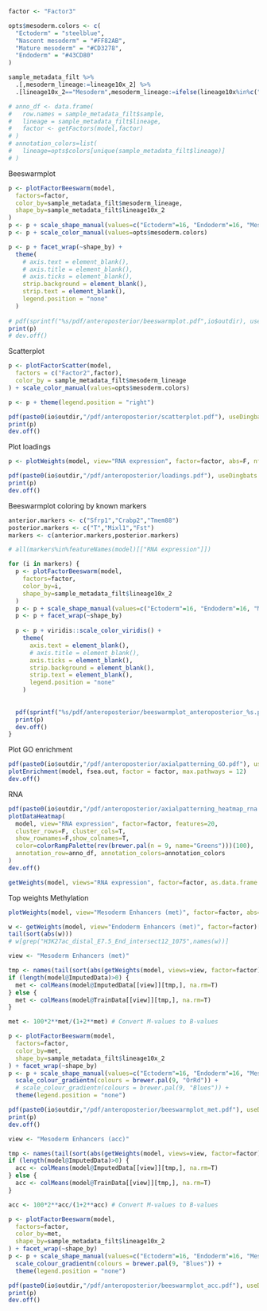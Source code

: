 
<!-- Characterisation of the proximity to the PS factor -->

```r
factor <- "Factor3"
```

```r
opts$mesoderm.colors <- c(
  "Ectoderm" = "steelblue",
  "Nascent mesoderm" = "#FF82AB",
  "Mature mesoderm" = "#CD3278",
  "Endoderm" = "#43CD80"
)
```

```r
sample_metadata_filt %>%
  .[,mesoderm_lineage:=lineage10x_2] %>%
  .[lineage10x_2=="Mesoderm",mesoderm_lineage:=ifelse(lineage10x%in%c("Nascent_mesoderm","Intermediate_mesoderm"),"Nascent mesoderm","Mature mesoderm")]
```

```r
# anno_df <- data.frame(
#   row.names = sample_metadata_filt$sample,
#   lineage = sample_metadata_filt$lineage,
#   factor <- getFactors(model,factor)
# )
# annotation_colors=list(
#   lineage=opts$colors[unique(sample_metadata_filt$lineage)]
# )
```

Beeswarmplot
```r
p <- plotFactorBeeswarm(model, 
  factors=factor, 
  color_by=sample_metadata_filt$mesoderm_lineage,
  shape_by=sample_metadata_filt$lineage10x_2
) 
p <- p + scale_shape_manual(values=c("Ectoderm"=16, "Endoderm"=16, "Mesoderm"=16))
p <- p + scale_color_manual(values=opts$mesoderm.colors)

p <- p + facet_wrap(~shape_by) +
  theme(
    # axis.text = element_blank(),
    # axis.title = element_blank(),
    # axis.ticks = element_blank(),
    strip.background = element_blank(),
    strip.text = element_blank(),
    legend.position = "none"
  )
  
# pdf(sprintf("%s/pdf/anteroposterior/beeswarmplot.pdf",io$outdir), useDingbats = F, width=6, height=4)
print(p)
# dev.off()
```

Scatterplot
```r
p <- plotFactorScatter(model, 
  factors = c("Factor2",factor), 
  color_by = sample_metadata_filt$mesoderm_lineage
) + scale_color_manual(values=opts$mesoderm.colors)

p <- p + theme(legend.position = "right")

pdf(paste0(io$outdir,"/pdf/anteroposterior/scatterplot.pdf"), useDingbats = F, onefile = F, width=9, height=5)
print(p)
dev.off()
```

Plot loadings
```r
p <- plotWeights(model, view="RNA expression", factor=factor, abs=F, nfeatures = 25, scale=T)

pdf(paste0(io$outdir,"/pdf/anteroposterior/loadings.pdf"), useDingbats = F, width=6, height=3)
print(p)
dev.off()
```

Beeswarmplot coloring by known markers
```r
anterior.markers <- c("Sfrp1","Crabp2","Tmem88")
posterior.markers <- c("T","Mixl1","Fst")
markers <- c(anterior.markers,posterior.markers)

# all(markers%in%featureNames(model)[["RNA expression"]])

for (i in markers) {
  p <- plotFactorBeeswarm(model, 
    factors=factor, 
    color_by=i,
    shape_by=sample_metadata_filt$lineage10x_2
  ) 
  p <- p + scale_shape_manual(values=c("Ectoderm"=16, "Endoderm"=16, "Mesoderm"=16))
  p <- p + facet_wrap(~shape_by)
  
  p <- p + viridis::scale_color_viridis() +
    theme(
      axis.text = element_blank(),
      # axis.title = element_blank(),
      axis.ticks = element_blank(),
      strip.background = element_blank(),
      strip.text = element_blank(),
      legend.position = "none"
    )
  
  
  pdf(sprintf("%s/pdf/anteroposterior/beeswarmplot_anteroposterior_%s.pdf",io$outdir,i), useDingbats = F, width=4, height=3)
  print(p)
  dev.off()
}
```

Plot GO enrichment
```r
pdf(paste0(io$outdir,"/pdf/anteroposterior/axialpatterning_GO.pdf"), useDingbats = F, onefile = F, width=10, height=4)
plotEnrichment(model, fsea.out, factor = factor, max.pathways = 12)
dev.off()
```

RNA
```r
pdf(paste0(io$outdir,"/pdf/anteroposterior/axialpatterning_heatmap_rna.pdf"), useDingbats = F, onefile = F, width=6, height=4)
plotDataHeatmap(
  model, view="RNA expression", factor=factor, features=20,
  cluster_rows=F, cluster_cols=T,
  show_rownames=F,show_colnames=T,
  color=colorRampPalette(rev(brewer.pal(n = 9, name="Greens")))(100),
  annotation_row=anno_df, annotation_colors=annotation_colors
)
dev.off()
```

```r
getWeights(model, views="RNA expression", factor=factor, as.data.frame = T) %>% View
```


Top weights Methylation
```r
plotWeights(model, view="Mesoderm Enhancers (met)", factor=factor, abs=F, nfeatures = 15, scale=T)
```

```r
w <- getWeights(model, view="Endoderm Enhancers (met)", factor=factor)[[1]][,1]
tail(sort(abs(w)))
# w[grep("H3K27ac_distal_E7.5_End_intersect12_1075",names(w))]
```


```r
view <- "Mesoderm Enhancers (met)"

tmp <- names(tail(sort(abs(getWeights(model, views=view, factor=factor)[[1]][,1])), n=50))
if (length(model@ImputedData)>0) {
  met <- colMeans(model@ImputedData[[view]][tmp,], na.rm=T)
} else {
  met <- colMeans(model@TrainData[[view]][tmp,], na.rm=T)
}

met <- 100*2**met/(1+2**met) # Convert M-values to B-values

p <- plotFactorBeeswarm(model, 
  factors=factor, 
  color_by=met,
  shape_by=sample_metadata_filt$lineage10x_2
) + facet_wrap(~shape_by)
p <- p + scale_shape_manual(values=c("Ectoderm"=16, "Endoderm"=16, "Mesoderm"=16)) +
  scale_colour_gradientn(colours = brewer.pal(9, "OrRd")) +
  # scale_colour_gradientn(colours = brewer.pal(9, "Blues")) +
  theme(legend.position = "none")

pdf(paste0(io$outdir,"/pdf/anteroposterior/beeswarmplot_met.pdf"), useDingbats = F, onefile = F, width=4, height=3)
print(p)
dev.off()
```

```r
view <- "Mesoderm Enhancers (acc)"

tmp <- names(tail(sort(abs(getWeights(model, views=view, factor=factor)[[1]][,1])), n=50))
if (length(model@ImputedData)>0) {
  acc <- colMeans(model@ImputedData[[view]][tmp,], na.rm=T)
} else {
  acc <- colMeans(model@TrainData[[view]][tmp,], na.rm=T)
}

acc <- 100*2**acc/(1+2**acc) # Convert M-values to B-values

p <- plotFactorBeeswarm(model, 
  factors=factor, 
  color_by=met,
  shape_by=sample_metadata_filt$lineage10x_2
) + facet_wrap(~shape_by)
p <- p + scale_shape_manual(values=c("Ectoderm"=16, "Endoderm"=16, "Mesoderm"=16)) +
  scale_colour_gradientn(colours = brewer.pal(9, "Blues")) +
  theme(legend.position = "none")

pdf(paste0(io$outdir,"/pdf/anteroposterior/beeswarmplot_acc.pdf"), useDingbats = F, onefile = F, width=4, height=3)
print(p)
dev.off()
```